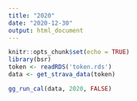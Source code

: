 ```yaml
---
title: "2020"
date: "2020-12-30"
output: html_document
---
```


```r
knitr::opts_chunk$set(echo = TRUE)
library(bsr)
token <- readRDS('token.rds')
data <- get_strava_data(token)
```


```r
gg_run_cal(data, 2020, FALSE)
```